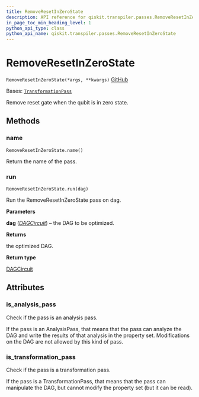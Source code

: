 ```yaml
---
title: RemoveResetInZeroState
description: API reference for qiskit.transpiler.passes.RemoveResetInZeroState
in_page_toc_min_heading_level: 1
python_api_type: class
python_api_name: qiskit.transpiler.passes.RemoveResetInZeroState
---
```


# RemoveResetInZeroState

<span id="qiskit.transpiler.passes.RemoveResetInZeroState" />

`RemoveResetInZeroState(*args, **kwargs)` [GitHub](https://github.com/qiskit/qiskit/tree/stable/0.24/qiskit/transpiler/passes/optimization/remove_reset_in_zero_state.py "view source code")

Bases: [`TransformationPass`](qiskit.transpiler.TransformationPass "qiskit.transpiler.basepasses.TransformationPass")

Remove reset gate when the qubit is in zero state.

## Methods

<span id="qiskit-transpiler-passes-removeresetinzerostate-name" />

### name

<span id="qiskit.transpiler.passes.RemoveResetInZeroState.name" />

`RemoveResetInZeroState.name()`

Return the name of the pass.

<span id="qiskit-transpiler-passes-removeresetinzerostate-run" />

### run

<span id="qiskit.transpiler.passes.RemoveResetInZeroState.run" />

`RemoveResetInZeroState.run(dag)`

Run the RemoveResetInZeroState pass on dag.

**Parameters**

**dag** ([*DAGCircuit*](qiskit.dagcircuit.DAGCircuit "qiskit.dagcircuit.DAGCircuit")) – the DAG to be optimized.

**Returns**

the optimized DAG.

**Return type**

[DAGCircuit](qiskit.dagcircuit.DAGCircuit "qiskit.dagcircuit.DAGCircuit")

## Attributes

<span id="qiskit.transpiler.passes.RemoveResetInZeroState.is_analysis_pass" />

### is\_analysis\_pass

Check if the pass is an analysis pass.

If the pass is an AnalysisPass, that means that the pass can analyze the DAG and write the results of that analysis in the property set. Modifications on the DAG are not allowed by this kind of pass.

<span id="qiskit.transpiler.passes.RemoveResetInZeroState.is_transformation_pass" />

### is\_transformation\_pass

Check if the pass is a transformation pass.

If the pass is a TransformationPass, that means that the pass can manipulate the DAG, but cannot modify the property set (but it can be read).

